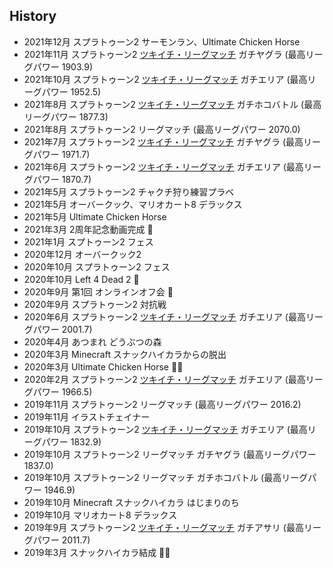 ## History

* 2021年12月 スプラトゥーン2 サーモンラン、Ultimate Chicken Horse
* 2021年11月 スプラトゥーン2 [ツキイチ・リーグマッチ](https://twitter.com/SplatoonJP/status/1458359544875208704?s=20) ガチヤグラ (最高リーグパワー 1903.9)
* 2021年10月 スプラトゥーン2 [ツキイチ・リーグマッチ](https://twitter.com/SplatoonJP/status/1446400747814412292?s=20) ガチエリア (最高リーグパワー 1952.5)
* 2021年8月 スプラトゥーン2 [ツキイチ・リーグマッチ](https://twitter.com/SplatoonJP/status/1424656970003406850?s=20) ガチホコバトル (最高リーグパワー 1877.3)
* 2021年8月 スプラトゥーン2 リーグマッチ (最高リーグパワー 2070.0)
* 2021年7月 スプラトゥーン2 [ツキイチ・リーグマッチ](https://twitter.com/SplatoonJP/status/1413415395751567362?s=20) ガチヤグラ (最高リーグパワー 1971.7)
* 2021年6月 スプラトゥーン2 [ツキイチ・リーグマッチ](https://twitter.com/SplatoonJP/status/1402551815388999683?s=20) ガチエリア (最高リーグパワー 1870.7)
* 2021年5月 スプラトゥーン2 チャクチ狩り練習プラベ
* 2021年5月 オーバークック、マリオカート8 デラックス
* 2021年5月 Ultimate Chicken Horse
* 2021年3月 2周年記念動画完成 🎉 
* 2021年1月 スプトゥーン2 フェス
* 2020年12月 オーバークック2
* 2020年10月 スプラトゥーン2 フェス
* 2020年10月 Left 4 Dead 2 🧟
* 2020年9月 第1回 オンラインオフ会 🍻
* 2020年9月 スプラトゥーン2 対抗戦
* 2020年6月 スプラトゥーン2 [ツキイチ・リーグマッチ](https://twitter.com/SplatoonJP/status/1269911290857820160?s=20) ガチエリア (最高リーグパワー 2001.7)
* 2020年4月 あつまれ どうぶつの森
* 2020年3月 Minecraft スナックハイカラからの脱出
* 2020年3月 Ultimate Chicken Horse 🐔🐴
* 2020年2月 スプラトゥーン2 [ツキイチ・リーグマッチ](https://twitter.com/SplatoonJP/status/1224263671729266688?s=20) ガチエリア (最高リーグパワー 1966.5)
* 2019年11月 スプラトゥーン2 リーグマッチ (最高リーグパワー 2016.2)
* 2019年11月 イラストチェイナー
* 2019年10月 スプラトゥーン2 [ツキイチ・リーグマッチ](https://twitter.com/SplatoonJP/status/1179330589402501122?s=20) ガチエリア (最高リーグパワー 1832.9)
* 2019年10月 スプラトゥーン2 リーグマッチ ガチヤグラ (最高リーグパワー 1837.0)
* 2019年10月 スプラトゥーン2 リーグマッチ ガチホコバトル (最高リーグパワー 1946.9)
* 2019年10月 Minecraft スナックハイカラ はじまりのち
* 2019年10月 マリオカート8 デラックス
* 2019年9月 スプラトゥーン2 [ツキイチ・リーグマッチ](https://twitter.com/SplatoonJP/status/1168812167417622528?s=20) ガチアサリ (最高リーグパワー 2011.7)
* 2019年3月 スナックハイカラ結成 🍾✨